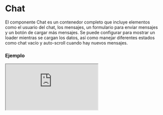 # Chat

El componente Chat es un contenedor completo que incluye elementos como el usuario del chat, los mensajes, un formulario para enviar mensajes y un botón de cargar más mensajes. Se puede configurar para mostrar un loader mientras se cargan los datos, así como manejar diferentes estados como chat vacío y auto-scroll cuando hay nuevos mensajes.


### Ejemplo

<Iframe
  minHeightIframe="80vh"
  src="https://fenextjs-component-storybook.vercel.app/iframe.html?args=&id=chat-chat--index&viewMode=story"
/>

### Importacion

Para importar el componente Chat, se puede hacer desde fenextjs

```tsx copy
import { Chat } from "fenextjs";
```

### Parametros

| Parametro                 | Tipo                             | Requerido | Default                                                  | Descripcion                                                                                     |
| ------------------------- | -------------------------------- | --------- | -------------------------------------------------------- | ----------------------------------------------------------------------------------------------- |
| loader                    | boolean                          | no        | false                                                    | Si el chat está en estado de carga, deshabilitando otras acciones mientras se cargan los datos. |
| useAccountOwner           | boolean                          | no        | false                                                    | Si se debe mostrar al dueño de la cuenta en el chat.                                            |
| onScrollIfNewMessage      | boolean                          | no        | true                                                     | Si se debe hacer scroll automáticamente cuando hay un nuevo mensaje.                            |
| onActionAfterNewMessage   | () =\> void                      | no        |                                                          | Función que se ejecuta después de recibir un nuevo mensaje.                                     |
| empty                     | ReactNode                        | no        | \<Text\>There is not messages yet\</Text\>\<Telegram /\> | Contenido que se mostrará si no hay mensajes en el chat.                                        |
| chatUser                  | ChatUserProps \| ChatUserProps[] | sí        |                                                          | Información del usuario o usuarios del chat.                                                    |
| loaderChatUser            | boolean                          | no        | false                                                    | Si el usuario del chat está en estado de carga.                                                 |
| chatMessage               | ChatMessageProps[]               | sí        |                                                          | Lista de mensajes del chat.                                                                     |
| loaderChatMessage         | boolean                          | no        | false                                                    | Si los mensajes del chat están en estado de carga.                                              |
| chatFormSendMessage       | ChatFormSendMessageProps         | sí        |                                                          | Propiedades del formulario para enviar un mensaje en el chat.                                   |
| loaderChatFormSendMessage | boolean                          | no        | false                                                    | Si el formulario de enviar mensaje está en estado de carga.                                     |
| useBtnLoadMoreMssages     | boolean                          | no        | false                                                    | Si se debe mostrar el botón para cargar más mensajes.                                           |
| btnLoadMoreMessages       | ButtonProps                      | no        | \{ children: "Load more messages" \}                     | Propiedades para el botón de cargar más mensajes.                                               |
| fullPage                  | boolean                          | no        | true                                                     | Si el chat debe mostrarse en modo de página completa.                                           |

### Storybook

Para ver el storybook del componente lo puede hacer con este [link](https://fenextjs-component-storybook.vercel.app/?path=/story/chat-chat--index)

### Usos

- Chat básico con mensajes

```tsx copy
<Chat
  chatUser={[{ id: 1, name: "User1" }]}
  chatMessage={[
    { id: 1, message: "Hello!" },
    { id: 2, message: "How are you?" },
  ]}
  chatFormSendMessage={{ onSubmit: (msg) => console.log(msg) }}
/>
```

- Chat vacío

```tsx copy
<Chat
  chatUser={[{ id: 1, name: "User1" }]}
  chatMessage={[]}
  chatFormSendMessage={{ onSubmit: () => {} }}
/>
```

- Chat con botón de cargar más mensajes

```tsx copy
<Chat
  chatUser={[{ id: 1, name: "User1" }]}
  chatMessage={[
    { id: 1, message: "Hello!" },
    { id: 2, message: "How are you?" },
  ]}
  chatFormSendMessage={{ onSubmit: (msg) => console.log(msg) }}
  useBtnLoadMoreMssages={true}
/>
```
